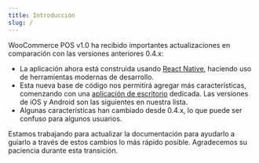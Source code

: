 ```yaml
---
title: Introducción
slug: /
---
```


WooCommerce POS v1.0 ha recibido importantes actualizaciones en comparación con las versiones anteriores 0.4.x:

- La aplicación ahora está construida usando [React Native](https://reactnative.dev/), haciendo uso de herramientas modernas de desarrollo.
- Esta nueva base de código nos permitirá agregar más características, comenzando con una [aplicación de escritorio](<(https://github.com/wcpos/electron/releases)>) dedicada. Las versiones de iOS y Android son las siguientes en nuestra lista.
- Algunas características han cambiado desde 0.4.x, lo que puede ser confuso para algunos usuarios.

Estamos trabajando para actualizar la documentación para ayudarlo a guiarlo a través de estos cambios lo más rápido posible. Agradecemos su paciencia durante esta transición.
